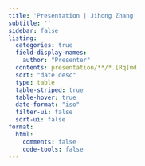 ```yaml
---
title: 'Presentation | Jihong Zhang'
subtitle: ''
sidebar: false
listing:
  categories: true
  field-display-names:
    author: "Presenter"
  contents: presentation/**/*.[Rq]md
  sort: "date desc"
  type: table
  table-striped: true
  table-hover: true
  date-format: "iso"
  filter-ui: false
  sort-ui: false
format:
  html:
    comments: false
    code-tools: false
---
```


::: {#lectures}
:::
